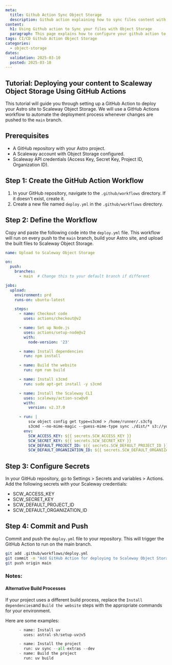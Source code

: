 ```yaml
---
meta:
  title: Github Action Sync Object Storage
  description: Github action explaining how to sync files content with a Storage account using a github action
content:
  h1: Using Github action to Sync your files with Object Storage
  paragraph: This page explains how to configure your github action to sync your files with an Object storage
tags: CI/CD Github Action Object Storage
categories:
  - object-storage
dates:
  validation: 2025-03-10
  posted: 2025-03-10
---
```


## Tutorial: Deploying your content to Scaleway Object Storage Using GitHub Actions

This tutorial will guide you through setting up a GitHub Action to deploy your Astro site to Scaleway Object Storage. We will use a GitHub Actions workflow to automate the deployment process whenever changes are pushed to the `main` branch.

## Prerequisites

- A GitHub repository with your Astro project.
- A Scaleway account with Object Storage configured.
- Scaleway API credentials (Access Key, Secret Key, Project ID, Organization ID).

## Step 1: Create the GitHub Action Workflow

1. In your GitHub repository, navigate to the `.github/workflows` directory. If it doesn't exist, create it.
2. Create a new file named `deploy.yml` in the `.github/workflows` directory.

## Step 2: Define the Workflow

Copy and paste the following code into the `deploy.yml` file. This workflow will run on every push to the `main` branch, build your Astro site, and upload the built files to Scaleway Object Storage.

```yaml
name: Upload to Scaleway Object Storage

on:
  push:
    branches:
      - main  # Change this to your default branch if different

jobs:
  upload:
    environment: prd
    runs-on: ubuntu-latest

    steps:
      - name: Checkout code
        uses: actions/checkout@v2

      - name: Set up Node.js
        uses: actions/setup-node@v2
        with:
          node-version: '23'

      - name: Install dependencies
        run: npm install

      - name: Build the website
        run: npm run build

      - name: Install s3cmd
        run: sudo apt-get install -y s3cmd

      - name: Install the Scaleway CLI
        uses: scaleway/action-scw@v0
        with:
          version: v2.37.0

      - run: |
          scw object config get type=s3cmd > /home/runner/.s3cfg
          s3cmd --no-mime-magic --guess-mime-type sync ./dist/* s3://your_bucket_name/
        env:
          SCW_ACCESS_KEY: ${{ secrets.SCW_ACCESS_KEY }}
          SCW_SECRET_KEY: ${{ secrets.SCW_SECRET_KEY }}
          SCW_DEFAULT_PROJECT_ID: ${{ secrets.SCW_DEFAULT_PROJECT_ID }}
          SCW_DEFAULT_ORGANIZATION_ID: ${{ secrets.SCW_DEFAULT_ORGANIZATION_ID }}
```

## Step 3: Configure Secrets

In your GitHub repository, go to Settings > Secrets and variables > Actions.
Add the following secrets with your Scaleway credentials:

- SCW_ACCESS_KEY
- SCW_SECRET_KEY
- SCW_DEFAULT_PROJECT_ID
- SCW_DEFAULT_ORGANIZATION_ID

## Step 4: Commit and Push

Commit and push the `deploy.yml` file to your repository. This will trigger the GitHub Action to run on the main branch.

```bash
git add .github/workflows/deploy.yml
git commit -m "Add GitHub Action for deploying to Scaleway Object Storage"
git push origin main
```
### Notes:

#### Alternative Build Processes
If your project uses a different build process, replace the `Install dependencies`and `Build the website` steps with the appropriate commands for your environment. 

Here are some examples:
```python
      - name: Install uv
        uses: astral-sh/setup-uv@v5

      - name: Install the project
        run: uv sync --all-extras --dev
      - name: Build the project
        run: uv build
```
